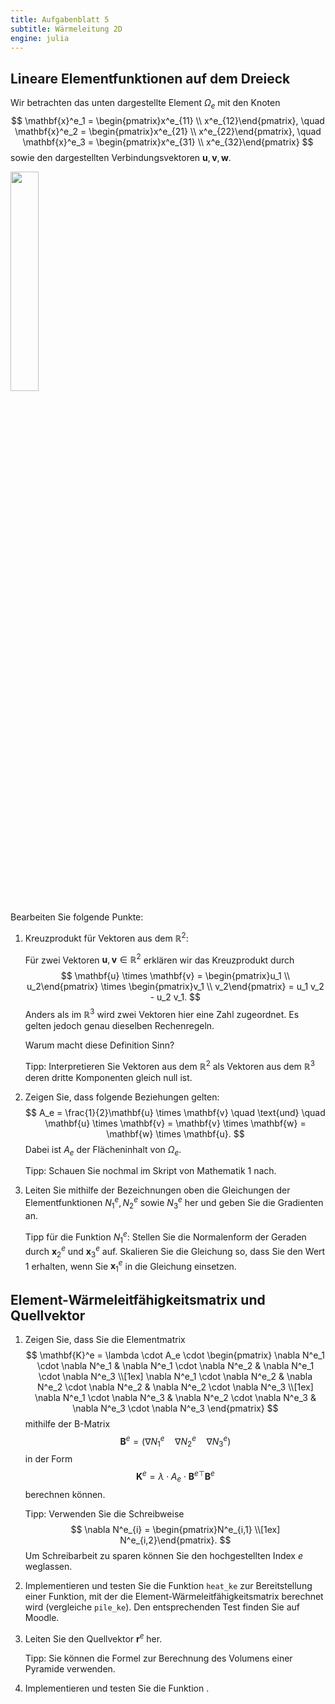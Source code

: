 ```yaml
---
title: Aufgabenblatt 5
subtitle: Wärmeleitung 2D
engine: julia
---
```


\newcommand{\mmat}[1]{\begin{pmatrix}#1\end{pmatrix}}
\newcommand{\R}{\mathbb{R}}
\newcommand{\mtran}{^\top}

## Lineare Elementfunktionen auf dem Dreieck


Wir betrachten das unten dargestellte Element $\Omega_e$ mit den Knoten
$$
    \mathbf{x}^e_1 = \mmat{x^e_{11} \\ x^e_{12}}, \quad
    \mathbf{x}^e_2 = \mmat{x^e_{21} \\ x^e_{22}}, \quad
    \mathbf{x}^e_3 = \mmat{x^e_{31} \\ x^e_{32}}
$$
sowie den dargestellten Verbindungsvektoren $\mathbf{u}, \mathbf{v}, \mathbf{w}$.

![](bilder/dreieck.svg){width="30%" fig-align="center"}

Bearbeiten Sie folgende Punkte:

1. Kreuzprodukt für Vektoren aus dem $\R^2$:

    Für zwei Vektoren $\mathbf{u}, \mathbf{v} \in \R^2$ erklären wir das Kreuzprodukt durch
    $$
    \mathbf{u} \times \mathbf{v}
    = 
    \mmat{u_1 \\ u_2} \times \mmat{v_1 \\ v_2}
    =
    u_1 v_2 - u_2 v_1.
    $$
    Anders als im $\R^3$ wird zwei Vektoren hier eine Zahl zugeordnet. Es gelten jedoch genau dieselben Rechenregeln.

    Warum macht diese Definition Sinn?

    Tipp: Interpretieren Sie Vektoren aus dem $\R^2$ als Vektoren aus dem $\R^3$ deren dritte Komponenten gleich null ist.

1. Zeigen Sie, dass folgende Beziehungen gelten:
    $$
    A_e = \frac{1}{2}\mathbf{u} \times \mathbf{v} 
    \quad \text{und} \quad
    \mathbf{u} \times \mathbf{v}
    = 
    \mathbf{v} \times \mathbf{w}
    = 
    \mathbf{w} \times \mathbf{u}.
    $$
    Dabei ist $A_e$ der Flächeninhalt von $\Omega_e$.

    Tipp: Schauen Sie nochmal im Skript von Mathematik 1 nach.

1. Leiten Sie mithilfe der Bezeichnungen oben die Gleichungen der Elementfunktionen $N^e_1, N^e_2$ sowie $N^e_3$ her und geben Sie die Gradienten an.

    Tipp für die Funktion $N^e_1$: Stellen Sie die Normalenform der Geraden durch $\mathbf{x}^e_2$ und $\mathbf{x}^e_3$ auf. Skalieren Sie die Gleichung so, dass Sie den Wert 1 erhalten, wenn Sie $\mathbf{x}^e_1$ in die Gleichung einsetzen.

## Element-Wärmeleitfähigkeitsmatrix und Quellvektor

1. Zeigen Sie, dass Sie die Elementmatrix
    $$
    \mathbf{K}^e = \lambda \cdot A_e \cdot
    \mmat{
        \nabla N^e_1 \cdot \nabla N^e_1 & 
        \nabla N^e_1 \cdot \nabla N^e_2 & 
        \nabla N^e_1 \cdot \nabla N^e_3 \\[1ex]
        \nabla N^e_1 \cdot \nabla N^e_2 & 
        \nabla N^e_2 \cdot \nabla N^e_2 & 
        \nabla N^e_2 \cdot \nabla N^e_3 \\[1ex]
        \nabla N^e_1 \cdot \nabla N^e_3 & 
        \nabla N^e_2 \cdot \nabla N^e_3 & 
        \nabla N^e_3 \cdot \nabla N^e_3
    }
    $$
    mithilfe der B-Matrix
    $$
    \mathbf{B}^e = (\nabla N^e_1 \quad \nabla N^e_2 \quad \nabla N^e_3)
    $$
    in der Form 
    $$
    \mathbf{K}^e = \lambda \cdot A_e \cdot \mathbf{B}^e{}\mtran \mathbf{B}^e
    $$
    berechnen können.

    Tipp: Verwenden Sie die Schreibweise
    $$
    \nabla N^e_{i} = \mmat{N^e_{i,1} \\[1ex] N^e_{i,2}}.
    $$
    Um Schreibarbeit zu sparen können Sie den hochgestellten Index $e$ weglassen.

1. Implementieren und testen Sie die Funktion `heat_ke` zur Bereitstellung einer Funktion, mit der die Element-Wärmeleitfähigkeitsmatrix berechnet wird (vergleiche `pile_ke`). Den entsprechenden Test finden Sie auf Moodle.

1. Leiten Sie den Quellvektor $\mathbf{r}^e$ her.

    Tipp: Sie können die Formel zur Berechnung des Volumens einer Pyramide verwenden.

1. Implementieren und testen Sie die Funktion \mc{heat_re}.
